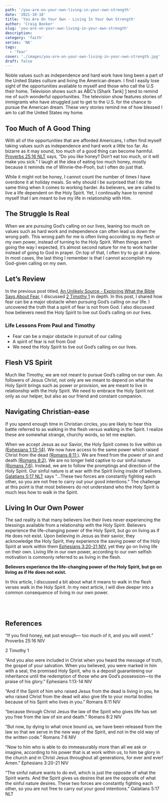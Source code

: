 ```yaml
---
path: '/you-are-on-your-own-living-in-your-own-strength'
date: '2021-10-18'
title: 'You Are On Your Own - Living In Your Own Strength'
author: 'Craig Booker'
slug: 'you-are-on-your-own-living-in-your-own-strength'
description:
category: 'faith'
series: 'NA'
tags:
  - 'fear'
cover: './images/you-are-on-your-own-living-in-your-own-strength.jpg'
draft: false
---
```


Noble values such as independence and hard work have long been a part of the United States culture and living the American dream. I find I easily lose sight of the opportunities available to myself and those who call the U.S their home. Television shows such as ABC’s [Shark Tank] [1] tend to remind me of such wonderful opportunities. The television show features stories of immigrants who have struggled just to get to the U.S. for the chance to pursue the American dream. These very stories remind me of how blessed I am to call the United States my home.

## Too Much of A Good Thing

With all of the opportunities that are afforded Americans, I often find myself taking values such as independence and hard work a little too far. As bizarre as it may sound, too much of a good thing can become harmful. [Proverbs 25:16 NLT][2] says, “Do you like honey? Don’t eat too much, or it will make you sick.” I laugh at the idea of eating too much honey, mostly because it reminds me of Winnie-the-Pooh, but I often do just that.

While it might not be honey, I cannot count the number of times I have overdone it at holiday meals. So why should I be surprised that I do the same thing when it comes to working harder. As believers, we are called to live a life dependent on the Holy Spirit. Yet, I continually have to remind myself that I am meant to live my life in relationship with Him.

## The Struggle Is Real

When we are pursuing God’s calling on our lives, leaning too much on values such as hard work and independence can often lead us down the wrong path. This wrong path for me is often living according to my flesh or my own power, instead of turning to the Holy Spirit. When things aren’t going the way I expected, it’s almost second nature for me to work harder instead of going to God in prayer. On top of that, I often try to go at it alone. In most cases, the last thing I remember is that I cannot accomplish my God-given calling on my own.

## Let’s Review

In the previous post titled, [An Unlikely Source - Exploring What the Bible Says About Fear](https://craigbooker.com/an-unlikely-source-exploring-what-the-bible-says-about-fear/), I discussed [2 Timothy 1][3] in depth. In this post, I shared how fear can be a major obstacle when pursuing God’s calling on our life. I uncovered the truth that a spirit of fear is not from God. I also discussed how believers need the Holy Spirit to live out God’s calling on our lives.

### Life Lessons From Paul and Timothy

- Fear can be a major obstacle in pursuit of our calling
- A spirit of fear is not from God
- We need the Holy Spirit to live out God’s calling on our lives.

## Flesh VS Spirit

Much like Timothy, we are not meant to pursue God’s calling on our own. As followers of Jesus Christ, not only are we meant to depend on what the Holy Spirit brings such as power or provision, we are meant to live in relationship with the Holy Spirit. We need to embrace the Holy Spirit not only as our helper, but also as our friend and constant companion.

## Navigating Christian-ease

If you spend enough time in Christian circles, you are likely to hear this battle referred to as walking in the flesh versus walking in the Spirit. I realize these are somewhat strange, churchy words, so let me explain.

When we accept Jesus as our Savior, the Holy Spirit comes to live within us [(Ephesians‬ ‭1:13-14)][4]. We now have access to the same power which raised Christ from the dead [(Romans‬ ‭8:11‬ )][5]. We are freed from the power of sin and death [(Romans 8:2)][6]. We are no longer held captive to our sinful nature [(Romans 7:6)][7]. Instead, we are to follow the promptings and direction of the Holy Spirit. Our sinful nature is at war with the Spirit living inside of belivers. [Galatians 5:17 NLT][9] says "...These two forces are constantly fighting each other, so you are not free to carry out your good intentions." The challenge at this point is that most believers do not understand who the Holy Spirit is much less how to walk in the Spirit.

## Living In Our Own Power

The sad reality is that many believers live their lives never experiencing the blessings available from a relationship with the Holy Spirit. Believers experience the life-changing power of the Holy Spirit, but go on living as if He does not exist. Upon believing in Jesus as their savior, they acknowledge the Holy Spirit, they experience the saving power of the Holy Spirit at work within them [Ephesians‬ ‭3:20-21‬ ‭NIV][8]‬‬, yet they go on living life on their own. Living life in our own power, according to our own selfish motivation is commonly referred to as living in the flesh.

**Believers experience the life-changing power of the Holy Spirit, but go on living as if He does not exist.**

In this article, I discussed a bit about what it means to walk in the flesh verses walk in the Holy Spirit. In my next article, I will dive deeper into a common consequence of living in our own power.

<br />
<br />

## References

[1]: https://abc.com/shows/shark-tank
[2]: https://proverbs.bible/proverbs-25-16

“If you find honey, eat just enough— too much of it, and you will vomit.”
‭‭Proverbs‬ ‭25:16‬ ‭NIV‬‬

[3]: https://www.bible.com/bible/116/2TI.1

2 Timothy 1

[4]: https://bible.com/bible/111/eph.1.13-14.NIV

“And you also were included in Christ when you heard the message of truth, the gospel of your salvation. When you believed, you were marked in him with a seal, the promised Holy Spirit, who is a deposit guaranteeing our inheritance until the redemption of those who are God’s possession—to the praise of his glory.”
‭‭Ephesians‬ ‭1:13-14‬ ‭NIV‬‬
‬

[5]: https://romans.bible/romans-8-11

“And if the Spirit of him who raised Jesus from the dead is living in you, he who raised Christ from the dead will also give life to your mortal bodies because of his Spirit who lives in you.”
‭‭Romans‬ ‭8:11‬ ‭NIV‬‬

[6]: https://romans.bible/romans-8-2

“because through Christ Jesus the law of the Spirit who gives life has set you free from the law of sin and death.”
‭‭Romans‬ ‭8:2‬ ‭NIV

[7]: https://romans.bible/romans-7-6

“But now, by dying to what once bound us, we have been released from the law so that we serve in the new way of the Spirit, and not in the old way of the written code.”
‭‭Romans‬ ‭7:6‬ ‭NIV‬‬

[8]: https://bible.com/bible/111/eph.3.20-21.NIV

“Now to him who is able to do immeasurably more than all we ask or imagine, according to his power that is at work within us, to him be glory in the church and in Christ Jesus throughout all generations, for ever and ever! Amen.” ‭‭Ephesians‬ ‭3:20-21‬ ‭NIV‬‬

[9]: https://bible.com/bible/116/gal.5.17.NLT

“The sinful nature wants to do evil, which is just the opposite of what the Spirit wants. And the Spirit gives us desires that are the opposite of what the sinful nature desires. These two forces are constantly fighting each other, so you are not free to carry out your good intentions.” ‭‭Galatians‬ ‭5:17‬ ‭NLT‬‬
